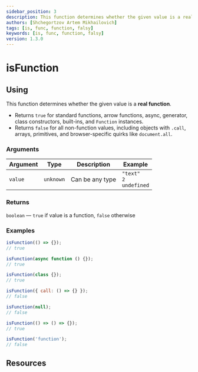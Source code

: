 ```yaml
---
sidebar_position: 3
description: This function determines whether the given value is a real function.
authors: [Shchegortzov Artem Mikhailovich]
tags: [is, func, function, falsy]
keywords: [is, func, function, falsy]
version: 1.3.0
---
```




# isFunction

## Using

This function determines whether the given value is a **real function**.

- Returns `true` for standard functions, arrow functions, async, generator, class constructors, built-ins, and `Function` instances.
- Returns `false` for all non-function values, including objects with `.call`, arrays, primitives, and browser-specific quirks like `document.all`.

### Arguments

| Argument | Type      | Description     | Example                                |
| -------- | --------- | --------------- | -------------------------------------- |
| `value`  | `unknown` | Can be any type | `"text"` <br /> `2` <br /> `undefined` |

### Returns

`boolean` — `true` if value is a function, `false` otherwise

### Examples

```js
isFunction(() => {});
// true

isFunction(async function () {});
// true

isFunction(class {});
// true

isFunction({ call: () => {} });
// false

isFunction(null);
// false

isFunction(() => () => {});
// true

isFunction('function');
// false
```

## Resources

<Resources constants={constants} />
